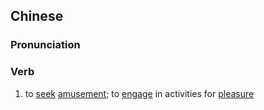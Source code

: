 {{also|行乐}}
==Chinese==
{{zh-forms|s=行乐}}

===Pronunciation===
{{zh-pron
|m=xínglè
|c=haang4 lok6
|cat=v
}}

===Verb===
{{zh-verb}}

# to [[seek]] [[amusement]]; to [[engage]] in activities for [[pleasure]]